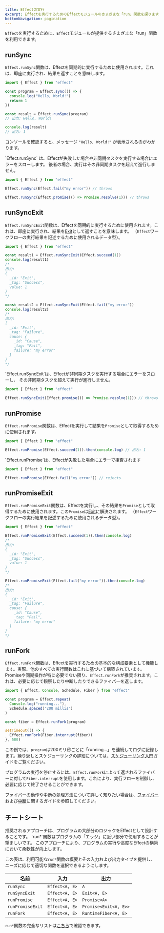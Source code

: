 ```yaml
---
title: Effectの実行
excerpt: Effectを実行するためのEffectモジュールのさまざまな「run」関数を探ります。同期実行のための`runSync`、結果を`Exit`として取得するための`runSyncExit`、Promiseの結果で実行するための`runPromise`、および`Exit`を伴うPromiseの結果のための`runPromiseExit`について学びます。それらの使用例と考慮事項を理解します。さまざまなコンテキストでEffectを実行するための利用可能な関数をまとめたチートシートもチェックしてください。
bottomNavigation: pagination
---
```


`Effect`を実行するために、`Effect`モジュールが提供するさまざまな「run」関数を利用できます。

## runSync

`Effect.runSync`関数は、Effectを同期的に実行するために使用されます。これは、即座に実行され、結果を返すことを意味します。

```ts twoslash
import { Effect } from "effect"

const program = Effect.sync(() => {
  console.log("Hello, World!")
  return 1
})

const result = Effect.runSync(program)
// 出力: Hello, World!

console.log(result)
// 出力: 1
```

コンソールを確認すると、メッセージ `"Hello, World!"` が表示されるのがわかります。

<Warning>
  `Effect.runSync`
  は、Effectが失敗した場合や非同期タスクを実行する場合にエラーをスローします。
  後者の場合、実行はその非同期タスクを超えて進行しません。
</Warning>

```ts twoslash
import { Effect } from "effect"

Effect.runSync(Effect.fail("my error")) // throws

Effect.runSync(Effect.promise(() => Promise.resolve(1))) // throws
```

## runSyncExit

`Effect.runSyncExit`関数は、Effectを同期的に実行するために使用されます。これは、即座に実行され、結果を[Exit](../../other/data-types/exit)として返すことを意味します。
（`Effect`ワークフローの実行結果を記述するために使用されるデータ型）。

```ts twoslash
import { Effect } from "effect"

const result1 = Effect.runSyncExit(Effect.succeed(1))
console.log(result1)
/*
出力:
{
  _id: "Exit",
  _tag: "Success",
  value: 1
}
*/

const result2 = Effect.runSyncExit(Effect.fail("my error"))
console.log(result2)
/*
出力:
{
  _id: "Exit",
  _tag: "Failure",
  cause: {
    _id: "Cause",
    _tag: "Fail",
    failure: "my error"
  }
}
*/
```

<Warning>
  `Effect.runSyncExit`は、Effectが非同期タスクを実行する場合にエラーをスローし、
  その非同期タスクを超えて実行が進行しません。
</Warning>

```ts twoslash
import { Effect } from "effect"

Effect.runSyncExit(Effect.promise(() => Promise.resolve(1))) // throws
```

## runPromise

`Effect.runPromise`関数は、Effectを実行して結果を`Promise`として取得するために使用されます。

```ts twoslash
import { Effect } from "effect"

Effect.runPromise(Effect.succeed(1)).then(console.log) // 出力: 1
```

<Warning>
  `Effect.runPromise`は、Effectが失敗した場合にエラーで拒否されます
</Warning>

```ts twoslash
import { Effect } from "effect"

Effect.runPromise(Effect.fail("my error")) // rejects
```

## runPromiseExit

`Effect.runPromiseExit`関数は、Effectを実行し、その結果を`Promise`として取得するために使用されます。この`Promise`は[Exit](../../other/data-types/exit)に解決されます。
（`Effect`ワークフローの実行結果を記述するために使用されるデータ型）。

```ts twoslash
import { Effect } from "effect"

Effect.runPromiseExit(Effect.succeed(1)).then(console.log)
/*
出力:
{
  _id: "Exit",
  _tag: "Success",
  value: 1
}
*/

Effect.runPromiseExit(Effect.fail("my error")).then(console.log)
/*
出力:
{
  _id: "Exit",
  _tag: "Failure",
  cause: {
    _id: "Cause",
    _tag: "Fail",
    failure: "my error"
  }
}
*/
```

## runFork

`Effect.runFork`関数は、Effectを実行するための基本的な構成要素として機能します。実際、他のすべての実行関数はこれに基づいて構築されています。Promiseや同期操作が特に必要でない限り、`Effect.runFork`が推奨されます。これは、必要に応じて観察したり中断したりできるファイバーを返します。

```ts twoslash
import { Effect, Console, Schedule, Fiber } from "effect"

const program = Effect.repeat(
  Console.log("running..."),
  Schedule.spaced("200 millis")
)

const fiber = Effect.runFork(program)

setTimeout(() => {
  Effect.runFork(Fiber.interrupt(fiber))
}, 500)
```

この例では、`program`は200ミリ秒ごとに「running...」を連続してログに記録します。繰り返しとスケジューリングの詳細については、[スケジューリング入門](../scheduling/introduction)ガイドをご覧ください。

プログラムの実行を停止するには、`Effect.runFork`によって返されるファイバーに対して`Fiber.interrupt`を使用します。これにより、実行フローを制御し、必要に応じて終了させることができます。

ファイバーの動作や中断の処理方法について詳しく知りたい場合は、[ファイバー](../concurrency/fibers)および[中断](../concurrency/interruption-model)に関するガイドを参照してください。

## チートシート

<Design>
  推奨されるアプローチは、プログラムの大部分のロジックをEffectとして設計することです。
  `run*`関数はプログラムの「エッジ」に近い部分で使用することが望ましいです。
  このアプローチにより、プログラムの実行や高度なEffectの構築において柔軟性が向上します。
</Design>

この表は、利用可能な`run*`関数の概要とその入力および出力タイプを提供し、ニーズに応じて適切な関数を選択できるようにします。

| **名前**         | **入力**       | **出力**              |
| ---------------- | -------------- | --------------------- |
| `runSync`        | `Effect<A, E>` | `A`                   |
| `runSyncExit`    | `Effect<A, E>` | `Exit<A, E>`          |
| `runPromise`     | `Effect<A, E>` | `Promise<A>`          |
| `runPromiseExit` | `Effect<A, E>` | `Promise<Exit<A, E>>` |
| `runFork`        | `Effect<A, E>` | `RuntimeFiber<A, E>`  |

`run*`関数の完全なリストは[こちら](https://effect-ts.github.io/effect/effect/Effect.ts.html#execution)で確認できます。
